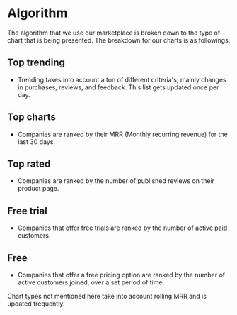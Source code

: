 # Algorithm

The algorithm that we use our marketplace is broken down to the type of chart that is being presented. The breakdown for our charts is as followings;

## Top trending

- Trending takes into account a ton of different criteria's, mainly changes in purchases, reviews, and feedback. This list gets updated once per day.

## Top charts

- Companies are ranked by their MRR (Monthly recurring revenue) for the last 30 days.

## Top rated

- Companies are ranked by the number of published reviews on their product page.

## Free trial

- Companies that offer free trials are ranked by the number of active paid customers.

## Free

- Companies that offer a free pricing option are ranked by the number of active customers joined, over a set period of time.

Chart types not mentioned here take into account rolling MRR and is updated frequently.